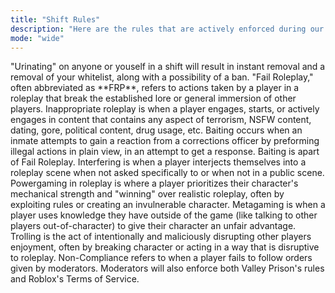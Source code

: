 ```yaml
---
title: "Shift Rules"
description: "Here are the rules that are actively enforced during our shifts."
mode: "wide"
---
```


<Danger>
  "Urinating" on anyone or youself in a shift will result in instant removal and a removal of your whitelist, along with a possibility of a ban.
</Danger>

<AccordionGroup>
  <Accordion title="Fail Roleplay" description="Minor Offense" icon="mask">
    "Fail Roleplay," often abbreviated as **FRP**, refers to actions taken by a player in a roleplay  that break the established lore or general immersion of other players.
  </Accordion>
  <Accordion title="Inappropriate Roleplay" description="Major Offense" icon="hand">
    Inappropriate roleplay is when a player engages, starts, or actively engages in content that contains any aspect of terrorism, NSFW content, dating, gore, political content, drug usage, etc.
  </Accordion>
  <Accordion title="Baiting" description="Apart of Fail Roleplay - Minor Offense" icon="steak">
    Baiting occurs when an inmate attempts to gain a reaction from a corrections officer by preforming illegal actions in plain view, in an attempt to get a response. Baiting is apart of Fail Roleplay.
  </Accordion>
  <Accordion title="Interfering" description="Apart of Fail Roleplay - Minor Offense" icon="people">
    Interfering is when a player interjects themselves into a roleplay scene when not asked specifically to or when not in a public scene.
  </Accordion>
  <Accordion title="Powergaming" description="Apart of Fail Roleplay - Minor Offense" icon="fire">
    Powergaming in roleplay is where a player prioritizes their character's mechanical strength and "winning" over realistic roleplay, often by exploiting rules or creating an invulnerable character.
  </Accordion>
  <Accordion title="Metagaming" description="Apart of Fail Roleplay - Minor Offense" icon="laptop">
    Metagaming is when a player uses knowledge they have outside of the game (like talking to other players out-of-character) to give their character an unfair advantage.
  </Accordion>
  <Accordion title="Trolling" description="Minor Offense - Major Offense" icon="ghost">
    Trolling is the act of intentionally and maliciously disrupting other players enjoyment, often by breaking character or acting in a way that is disruptive to roleplay.
  </Accordion>
  <Accordion title="Non-Compliance" description="Minor Offense" icon="person">
    Non-Compliance refers to when a player fails to follow orders given by moderators.
  </Accordion>
</AccordionGroup>

<Warning>
  Moderators will also enforce both Valley Prison's rules and Roblox's Terms of Service.
</Warning>